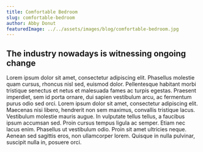 ```yaml
---
title: Comfortable Bedroom
slug: comfortable-bedroom
author: Abby Donut
featuredImage: ../../assets/images/blog/comfortable-bedroom.jpg
---
```


## The industry nowadays is witnessing ongoing change

Lorem ipsum dolor sit amet, consectetur adipiscing elit. Phasellus molestie quam cursus, rhoncus nisl sed, euismod dolor. Pellentesque habitant morbi tristique senectus et netus et malesuada fames ac turpis egestas. Praesent imperdiet, sem id porta ornare, dui sapien vestibulum arcu, ac fermentum purus odio sed orci. Lorem ipsum dolor sit amet, consectetur adipiscing elit. Maecenas nisi libero, hendrerit non sem maximus, convallis tristique lacus. Vestibulum molestie mauris augue. In vulputate tellus tellus, a faucibus ipsum accumsan sed. Proin cursus tempus ligula ac semper. Etiam nec lacus enim. Phasellus ut vestibulum odio. Proin sit amet ultricies neque. Aenean sed sagittis eros, non ullamcorper lorem. Quisque in nulla pulvinar, suscipit nulla in, posuere orci.
